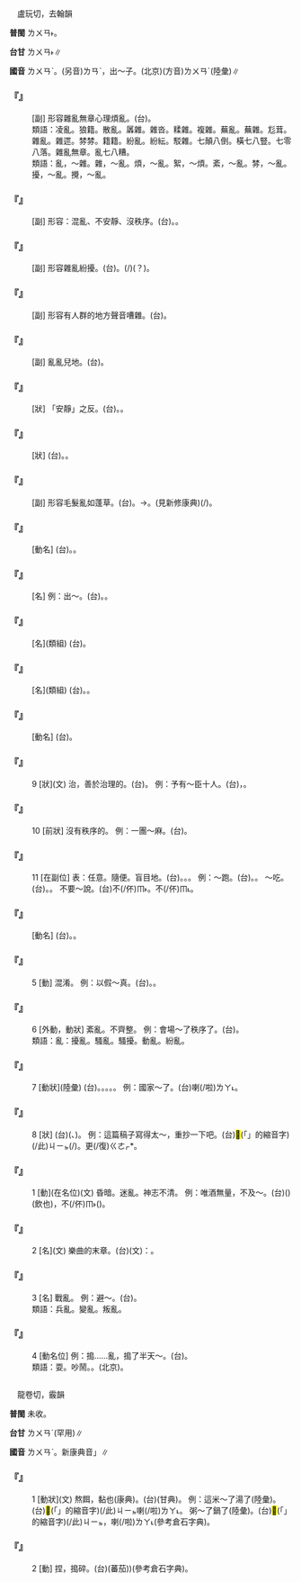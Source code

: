 
=={{ruby|亂|ㄌㄨㄢˋ}}==

　盧玩切，去翰韻

'''普閩''' <rt>ㄌㄨㄢ˫</rt>。

'''台甘''' <rt>ㄌㄨㄢ˫</rt>∥

'''國音''' <rt>ㄌㄨㄢˋ</rt>。(另音)<rt>ㄌㄢˋ</rt>，出～子。(北京)(方音)<rt>ㄌㄨㄢˊ</rt>(陸彙)∥

    

==='''『{{ruby|亂|ㄌㄨㄢˋ}}{{ruby|糟|ㄗㄠ}}{{ruby|糟|ㄗㄠ}}』'''===
: [副] 形容雜亂無章心理煩亂。(台){{ruby|花|ㄏㄨㆤ}}{{ruby|鹿|ㄌㆦㆶ}}{{ruby|鹿|ㄌㆦㆶ}}。
:類語：凌亂。狼籍。散亂。羼雜。雜沓。糅雜。複雜。蕪亂。蕪雜。尨茸。雜亂。雜遝。棼棼。籍籍。紛亂。紛紜。駁雜。七顛八倒。橫七八豎。七零八落。雜亂無章。亂七八糟。
:
:類語：亂，～雜。雜，～亂。煩，～亂。絮，～煩。紊，～亂。棼，～亂。擾，～亂。攪，～亂。
:
    

==='''『{{ruby|亂|ㄌㄨㄢˋ}}{{ruby|騰|ㄊㄥˊ}}{{ruby|騰|ㄊㄥˊ}}』'''===
: [副] 形容：混亂、不安靜、沒秩序。(台){{ruby|亂|ㄌㄨㄢ˫}}{{ruby|操|ㄘㄠ}}{{ruby|操|ㄘㄠ}}。{{ruby|嘎|ㄍㄚ˫}}{{ruby|嘎|ㄍㄚ˫}}{{ruby|滾|ㄍㄨㄣˋ}}。
    

==='''『{{ruby|亂|ㄌㄨㄢˋ}}{{ruby|紛|ㄈㄣ}}{{ruby|紛|ㄈㄣ}}』'''===
: [副] 形容雜亂紛擾。(台){{ruby|茹|ㆡㄨ˫}}{{ruby|/|ㄌㄨˊ}}{{ruby|蹌|ㄑㄧㄤˋ}}{{ruby|蹌|ㄑㄧㄤˋ}}。{{ruby|茹|ㆡㄨ˫}}{{ruby|/|ㄌㄨˊ}}{{ruby|<mark>&#xf99df;</mark>|ㄍㄚ˪}}{{ruby|<mark>&#xf99df;</mark>|ㄍㄚ˪}}(/{{ruby|絞|ㄍㄚ˪}}{{ruby|絞|ㄍㄚ˪}})(？)。
    

==='''『{{ruby|亂|ㄌㄨㄢˋ}}{{ruby|哄|ㄏㄨㄥ}}{{ruby|哄|ㄏㄨㄥ}}』'''===
: [副] 形容有人群的地方聲音嘈雜。(台){{ruby|嘎|ㄍㄚ˫}}{{ruby|嘎|ㄍㄚ˫}}{{ruby|滾|ㄍㄨㄣˋ}}。
    

==='''『{{ruby|亂|ㄌㄨㄢˋ}}{{ruby|亂|ㄌㄨㄢˋ}}{{ruby|地|ㄉㄜ}}』'''===
: [副] 亂亂兒地。(台){{ruby|真|ㄐㄧㄣ}}{{ruby|亂|ㄌㄨㄢ˫}}{{ruby|丌|ㆤ}}{{ruby|款|ㄎㄨㄢˋ}}{{ruby|式|ㄒㄧㆤㆶ}}{{ruby|/|ㄒㄧㆵ}}。
    

==='''『{{ruby|雜|ㄗㄚˊ}}{{ruby|亂|ㄌㄨㄢˋ}}』'''===
: [狀] 「安靜」之反。(台){{ruby|插|ㄘㄚㆴ}}{{ruby|雜|ㄗㄚㆴ ͘}}。{{ruby|無|ㆠㄜˊ}}{{ruby|安|ㄢ}}{{ruby|靜|ㄐㄧㄥ˫}}。
    

==='''『{{ruby|紛|ㄈㄣ}}{{ruby|亂|ㄌㄨㄢˋ}}』'''===
: [狀] (台){{ruby|無|ㆠㄜˊ}}{{ruby|秩|ㄉㄧㄚㆵ ͘}}{{ruby|序|ㄙㄨ˫}}。{{ruby|紛|ㄏㄨㄣ}}{{ruby|亂|ㄌㄨㄢ˫}}。
    

==='''『{{ruby|亂|ㄌㄨㄢˋ}}{{ruby|蓬|ㄆㄥˊ}}{{ruby|蓬|ㄆㄥˊ}}』'''===
: [副] 形容毛髮亂如蓬草。(台){{ruby|茹|ㆡㄨ˫}}{{ruby|/|ㄌㄨˊ}}{{ruby|散|ㄙㆰ˪}}{{ruby|散|ㄙㆰ˪}}。→{{ruby|茹|ㆡㄨ˫}}{{ruby|/|ㄌㄨˊ}}{{ruby|鬖|ㄙㆰ˪}}{{ruby|鬖|ㄙㆰ˪}}。{{ruby|茹|ㆡㄨ˫}}{{ruby|/|ㄌㄨˊ}}{{ruby|<mark>&#xf8fe1;</mark>|ㄘㄤˋ}}{{ruby|<mark>&#xf8fe1;</mark>|ㄘㄤˋ}}(見新修康典)(/{{ruby|聳|ㄘㄤˋ}}{{ruby|聳|ㄘㄤˋ}})。
    

==='''『{{ruby|淫|ㄧㄣˊ}}{{ruby|亂|ㄌㄨㄢˋ}}』'''===
: [動名] (台){{ruby|無|ㆠㄜˊ}}{{ruby|照|ㄐㄧㄠ˪}}{{ruby|道|ㄉㄜ˫}}{{ruby|德|ㄉㄧㆤㆶ}}{{ruby|丌|ㆤ}}{{ruby|準|ㄗㄨㄣˋ}}{{ruby|則|ㄐㄧㆤㆶ}}{{ruby|所|ㄙㆦˋ}}{{ruby|做|ㄗㄨㆤ˪}}{{ruby|/|ㄗㄜ˪}}{{ruby|丌|ㆤ}}{{ruby|行|ㄏㄧㄥˊ}}{{ruby|為|ㄨㄧˊ}}。{{ruby|尤|ㄧㄨˊ}}{{ruby|其|ㄍㄧˊ}}{{ruby|是|ㄒㄧ˫}}{{ruby|男|ㄌㆰˊ}}{{ruby|女|ㄌㄧˋ}}{{ruby|/|ㄌㄨˋ}}{{ruby|兩|ㄌㄧㆲˋ}}{{ruby|性|ㄒㄧㄥ˪}}{{ruby|之|ㄐㄧ}}{{ruby|間|ㄍㄢ}}{{ruby|丌|ㆤ}}。
    

==='''『{{ruby|亂|ㄌㄨㄢˋ}}{{ruby|子|·ㄗˇ}}』'''===
: [名] 例：出～。(台){{ruby|發|ㄏㄨㄚㆵ}}{{ruby|生|ㄒㄧㄥ}}{{ruby|災|ㄗㄞ}}{{ruby|禍|ㄏㄜ˫}}。{{ruby|糾|ㄍㄧㄨˋ}}{{ruby|紛|ㄏㄨㄣ}}。
    

==='''『{{ruby|變|ㄅㄧㄢˋ}}{{ruby|亂|ㄌㄨㄢˋ}}』'''===
: [名](類組) (台){{ruby|反|ㄏㄨㄢˋ}}{{ruby|亂|ㄌㄨㄢ˫}}。
    

==='''『{{ruby|兵|ㄅㄧㄥ}}{{ruby|亂|ㄌㄨㄢˋ}}』'''===
: [名](類組) (台){{ruby|兵|ㄅㄧㄥ}}{{ruby|災|ㄗㄞ}}。{{ruby|反|ㄏㄨㄢˋ}}{{ruby|亂|ㄌㄨㄢ˫}}。
    

==='''『{{ruby|叛|ㄆㄢˋ}}{{ruby|亂|ㄌㄨㄢˋ}}』'''===
: [動名] (台){{ruby|反|ㄏㄨㄢˋ}}{{ruby|叛|ㄅㄨㄢ˫}}。{{ruby|反|ㄏㄨㄢˋ}}{{ruby|亂|ㄌㄨㄢ˫}}
    

==='''『{{ruby|亂|ㄌㄨㄢˋ}}』'''===
:9  [狀](文) 治，善於治理的。(台){{ruby|<mark>&#xffa55;</mark>|ㆣㄠˊ}}{{ruby|辦|ㄅㄢ˫}}{{ruby|理|ㄌㄧˋ}}{{ruby|政|ㄐㄧㄥ˪}}{{ruby|務|ㆠㄨ˫}}{{ruby|丌|ㆤ}}。 例：予有～臣十人。(台){{ruby|我|ㆣㄨㄚˋ}}{{ruby|有|ㄨ˫}}{{ruby|十|ㄗㄚㆴ ͘}}{{ruby|個|ㆤˊ}}{{ruby|臣|ㄒㄧㄣˊ}}{{ruby|下|ㄏㄚ˫}}，{{ruby|攏|ㄌㆲˋ}}{{ruby|真|ㄐㄧㄣ}}{{ruby|<mark>&#xffa55;</mark>|ㆣㄠˊ}}{{ruby|辦|ㄅㄢ˫}}{{ruby|理|ㄌㄧˋ}}{{ruby|政|ㄐㄧㄥ˪}}{{ruby|務|ㆠㄨ˫}}。
    

==='''『{{ruby|亂|ㄌㄨㄢˋ}}』'''===
:10  [前狀] 沒有秩序的。 例：一團～麻。(台){{ruby|一|ㄐㄧㆵ ͘}}{{ruby|毬|ㄍㄧㄨˊ}}{{ruby|打|ㄆㄚㆷ}}{{ruby|結|ㄍㄚㆵ}}{{ruby|球|ㄍㄧㄨˊ}}{{ruby|丌|ㆤ}}{{ruby|麻|ㄇㄨㄚˊ}}{{ruby|絲|ㄒㄧ}}。
    

==='''『{{ruby|亂|ㄌㄨㄢˋ}}』'''===
:11  [在副位] 表：任意。隨便。盲目地。(台){{ruby|濫|ㄌㆰ˫}}{{ruby|糝|ㄙㆰˋ}}。{{ruby|烏|ㆦ}}{{ruby|白|ㄅㆤㆷ ͘}}。{{ruby|亂|ㄌㄨㄢ˫}}{{ruby|亂|ㄌㄨㄢ˫}}。 例：～跑。(台){{ruby|濫|ㄌㆰ˫}}{{ruby|糝|ㄙㆰˋ}}{{ruby|跑|ㄆㄠˋ}}。{{ruby|烏|ㆦ˫}}{{ruby|白|ㄅㆤㆷ ͘}}{{ruby|蹤|ㄗㆲˊ}}。 ～吃。(台){{ruby|濫|ㄌㆰ˫}}{{ruby|糝|ㄙㆰˋ}}{{ruby|食|ㄐㄧㄚㆷ ͘}}。{{ruby|烏|ㆦ}}{{ruby|白|ㄅㆤㆷ ͘}}{{ruby|食|ㄐㄧㄚㆷ ͘}}。 不要～說。(台)不(/伓)<rt>ㆬ˫</rt>{{ruby|通|ㄊㄤ}}{{ruby|濫|ㄌㆰ˫}}{{ruby|糝|ㄙㆰˋ}}{{ruby|講|ㄍㆲˋ}}。不(/伓)<rt>ㆬ˪</rt>{{ruby|通|ㄊㄤ}}{{ruby|烏|ㆦ}}{{ruby|白|ㄅㆤㆷ ͘}}{{ruby|講|ㄍㆲˋ}}。
    

==='''『{{ruby|亂|ㄌㄨㄢˋ}}{{ruby|命|ㄇㄧㄥˋ}}』'''===
: [動名] (台){{ruby|人|ㄌㄤˊ}}{{ruby|破|ㄆㄨㄚ˪}}{{ruby|病|ㄅㆪ˫}}{{ruby|/|ㄅㆥ˫}}{{ruby|臨|ㄌㄧㆬˊ}}{{ruby|急|ㄍㄧㆴ}}。{{ruby|心|ㄒㄧㆬ}}{{ruby|神|ㄒㄧㄣˊ}}{{ruby|昏|ㄏㄨㄣ}}{{ruby|迷|ㆠㆤˊ}}{{ruby|亂|ㄌㄨㄢ˫}}{{ruby|亂|ㄌㄨㄢ˫}}{{ruby|講|ㄍㆲˋ}}{{ruby|丌|ㆤ}}{{ruby|吩|ㄏㄨㄢ}}{{ruby|咐|ㄏㄨ˪}}。
    

==='''『{{ruby|亂|ㄌㄨㄢˋ}}』'''===
:5  [動] 混淆。 例：以假～真。(台){{ruby|假|ㄍㆤˋ}}{{ruby|丌|ㆤ}}{{ruby|濫|ㄌㆰ˫}}{{ruby|對|ㄉㄨㄧ˪}}{{ruby|真|ㄐㄧㄣ}}{{ruby|丌|ㆤ}}{{ruby|內|ㄌㄞ˫}}{{ruby|面|ㆠㄧㄣ˫}}{{ruby|落|ㄌㄜㆷ ͘}}{{ruby|去|·ㄎㄧ˪}}。{{ruby|付|ㄏㆦ˫}}{{ruby|人|ㄌㄤ˫}}{{ruby|分|ㄏㄨㄣ}}{{ruby|<mark>&#xffa45;</mark>|ㆠㆤ˫}}{{ruby|/|ㆠㄨㆤ˫}}{{ruby|清|ㄑㄧㄥ}}{{ruby|楚|ㄘㄜˋ}}。
    

==='''『{{ruby|亂|ㄌㄨㄢˋ}}』'''===
:6  [外動，動狀] 紊亂。不齊整。 例：會場～了秩序了。(台){{ruby|會|ㄏㄨㆤ˫}}{{ruby|場|ㄉㄧㆧˊ}}{{ruby|/|ㄉㄧㆫˊ}}{{ruby|丌|ㆤ}}{{ruby|秩|ㄉㄧㄚㆵ ͘}}{{ruby|序|ㄙㄨ˫}}{{ruby|亂|ㄌㄨㄢ˫}}{{ruby|亂|ㄌㄨㄢ˫}}{{ruby|去|ㄎㄧ˪}}。
:類語：亂：擾亂。騷亂。騷擾。動亂。紛亂。
:
    

==='''『{{ruby|亂|ㄌㄨㄢˋ}}』'''===
:7  [動狀](陸彙) (台){{ruby|亂|ㄌㄨㄢ˫}}。{{ruby|失|ㄒㄧㆵ}}{{ruby|常|ㄒㄧㆲˊ}}。{{ruby|無|ㆠㄜˊ}}{{ruby|照|ㄐㄧㄠ˪}}{{ruby|規|ㄍㄨㄧ}}{{ruby|矩|ㄍㄨˋ}}{{ruby|/|ㄍㄧˋ}}。{{ruby|秩|ㄉㄧㄚㆵ ͘}}{{ruby|序|ㄙㄨ˫}}。{{ruby|反|ㄏㄨㄢˋ}}{{ruby|亂|ㄌㄨㄢ˫}}。 例：國家～了。(台){{ruby|國|ㄍㆦㆶ}}{{ruby|家|ㄍㄚ}}{{ruby|亂|ㄌㄨㄢ˫}}喇(/啦)<rt>ㄌㄚ˪</rt>。
    

==='''『{{ruby|亂|ㄌㄨㄢˋ}}』'''===
:8  [狀] (台)({{ruby|筆|ㄅㄧㆵ}}{{ruby|跡|ㄐㄧㆤㆶ}}、{{ruby|排|ㄅㄞˊ}}{{ruby|列|ㄌㄧㄚㆵ ͘}}){{ruby|無|ㆠㄜˊ}}{{ruby|整|ㄐㄧㄥˋ}}{{ruby|齊|ㄗㄨㆤˊ}}{{ruby|/|ㄗㆤˊ}}。 例：這篇稿子寫得太～，重抄一下吧。(台)<mark>&#xffb50;</mark>(「{{ruby|此|ㄐㄧˋ}}{{ruby|一|ㄐㄧㆵ ͘}}」的縮音字)(/此)<rt>ㄐㄧㆵ</rt>{{ruby|篇|ㄆㆪ}}{{ruby|原|ㆣㄨㄢˊ}}{{ruby|稿|ㄍㄜˋ}}{{ruby|寫|ㄒㄧㄚˋ}}{{ruby|到|ㄍㄚㆷ}}{{ruby|亂|ㄌㄨㄢ˫}}{{ruby|操|ㄘㄠ}}{{ruby|操|ㄘㄠ}}(/{{ruby|抄|ㄘㄠ}}{{ruby|抄|ㄘㄠ}})。更(/復)<rt>ㄍㄜㆷ</rt>{{ruby|/|ㄍㄜ˪}}{{ruby|重|ㄉㄧㄥˊ}}{{ruby|抄|ㄘㄠ}}{{ruby|一|ㄐㄧㆵ ͘}}{{ruby|遍|ㄅㄧㄢ˪}}{{ruby|諾|ㄋㆦ}}*。
    

==='''『{{ruby|亂|ㄌㄨㄢˋ}}』'''===
:1  [動](在名位)(文) 昏暗。迷亂。神志不清。 例：唯酒無量，不及～。(台)({{ruby|若|ㄋㄚ˫}}{{ruby|講|ㄍㆲˋ}}{{ruby|→|ㄍㆲ}}{{ruby|起|ㄎㄧˋ}}){{ruby|<mark>&#xffbf1;</mark>|ㄌㄧㆬ}}(飲也){{ruby|酒|ㄐㄧㄨˋ}}，不(/伓)<rt>ㆬ˫</rt>{{ruby|通|ㄊㄤ}}{{ruby|<mark>&#xffbf1;</mark>|ㄌㄧㆬ}}{{ruby|到|ㄍㄚㆷ}}{{ruby|人|ㄌㄤˊ}}({{ruby|精|ㄐㄧㄥ}}{{ruby|神|ㄒㄧㄣˊ}}){{ruby|<mark>&#xffa45;</mark>|ㆠㆤ˫}}{{ruby|/|ㆠㄨㆤ˫}}{{ruby|清|ㄑㄧㄥ}}{{ruby|楚|ㄘㄜˋ}}。
    

==='''『{{ruby|亂|ㄌㄨㄢˋ}}』'''===
:2  [名](文) 樂曲的末章。(台)(文){{ruby|歌|ㄍㄨㄚ}}{{ruby|曲|ㄎㄧㆦㆶ}}{{ruby|/|ㄎㄧㆤㆶ}}{{ruby|丌|ㆤ}}{{ruby|尾|ㆠㆤˋ}}{{ruby|/|ㆠㄨㆤˋ}}{{ruby|節|ㄗㄚㆵ}}{{ruby|叫|ㄍㄧㄜ˪}}{{ruby|作|ㄗㄜ˪}}：{{ruby|亂|ㄌㄨㄢ˫}}。
    

==='''『{{ruby|亂|ㄌㄨㄢˋ}}』'''===
:3  [名] 戰亂。 例：避～。(台){{ruby|避|ㄅㄧ˫}}{{ruby|亂|ㄌㄨㄢ˫}}。
:類語：兵亂。變亂。叛亂。
:
    

==='''『{{ruby|亂|ㄌㄨㄢˋ}}』'''===
:4  [動名位] 例：搗……亂，搗了半天～。(台){{ruby|喊|ㄏㄢˋ}}{{ruby|譁|ㄏㄨㄚ˫}}{{ruby|歸|ㄍㄨㄧ}}{{ruby|半|ㄅㄨㆩ˪}}{{ruby|日|ㄌㄧㆵ ͘}}{{ruby|/|ㆢㄧㆵ ͘}}。
:類語：耍。吵鬧。{{ruby|亂|ㄌㄨㄢ˫}}。{{ruby|亂|ㄌㄨㄣˊ}}(北京)。
:
    

=={{ruby|<mark>&#xf9c43;</mark>|ㄌㄨㄢˋ}}==

　龍卷切，霰韻

'''普閩''' 未收。

'''台甘''' <rt>ㄌㄨㄢˊ</rt>(罕用)∥

'''國音''' <rt>ㄌㄨㄢˋ</rt>。新康典音{{ruby|「|ㄌㄧㄢˊ}}」∥

    

==='''『{{ruby|<mark>&#xf9c43;</mark>|ㄌㄨㄢˋ}}』'''===
:1  [動狀](文) 熬餌，黏也(康典)。(台){{ruby|秫|ㄗㄨㆵ ͘}}{{ruby|米|ㆠㄧˋ}}{{ruby|糊|ㄍㆦˊ}}(甘典)。 例：這米～了湯了(陸彙)。(台)<mark>&#xffb50;</mark>(「{{ruby|此|ㄐㄧˋ}}{{ruby|一|ㄐㄧㆵ ͘}}」的縮音字)(/此)<rt>ㄐㄧㆵ</rt>{{ruby|個|ㆤˊ}}{{ruby|<mark>&#xf9c42;</mark>|ㆰ˪}}{{ruby|糜|ㆠㆤˊ}}{{ruby|/|ㄇㄨㄞˊ}}{{ruby|澇|ㄌㄜˊ}}{{ruby|黏|ㄌㄧㆰˊ}}{{ruby|去|ㄎㄧ˪}}喇(/啦)<rt>ㄌㄚ˪</rt>。 粥～了鍋了(陸彙)。(台)<mark>&#xffb50;</mark>(「{{ruby|此|ㄐㄧˋ}}{{ruby|一|ㄐㄧㆵ ͘}}」的縮音字)(/此)<rt>ㄐㄧㆵ</rt>{{ruby|個|ㆤˊ}}{{ruby|洘|ㄎㄜˋ}}{{ruby|糜|ㆠㆤˊ}}{{ruby|/|ㄇㄨㄞˊ}}，{{ruby|糊|ㄍㆦˊ}}{{ruby|糊|ㄍㆦˊ}}{{ruby|去|ㄎㄧ˪}}喇(/啦)<rt>ㄌㄚ˪</rt>(參考倉石字典)。
    

==='''『{{ruby|<mark>&#xf9c43;</mark>|ㄌㄨㄢˋ}}』'''===
:2  [動] 捏，搗碎。(台){{ruby|像|ㄑㄧㆫ˫}}{{ruby|/|ㄑㄧㆧ˫}}{{ruby|將|ㄐㄧㆲ}}{{ruby|番|ㄏㄨㄢ}}{{ruby|柿|ㄎㄧ˫}}{{ruby|仔|ㄚ}}(蕃茄)){{ruby|搥|ㄉㄨㄧˊ}}{{ruby|付|ㄏㆦ˫}}{{ruby|爛|ㄋㄨㄚ˫}}{{ruby|爛|ㄋㄨㄚ˫}}(參考倉石字典)。
    
